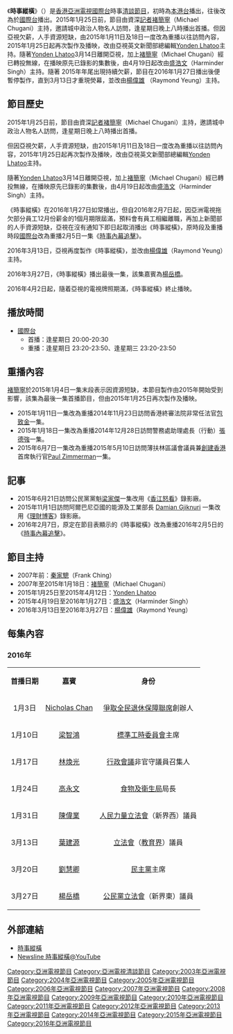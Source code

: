 {{電視節目信息框
| 顏色       = ATV News
| 名稱       = 時事縱橫<br/>{{lang|en|Newsline}}
| 原名       =
| 圖片       = [[File:ATV_Newsline.jpg|300px]]
| 圖說       = 
| 類型       = 新聞
| 原創       =
| 發展       =
| 導演       = [[Leo_Cheung|Leo Cheung]]
| 主持       = [[楊偉雄_(記者)|楊偉雄]]（Raymond Yeung）
| 演出       =
| 配音       =
| 旁白       =
| 主題曲     =
| 片頭曲     = News Action
| 片尾曲     =
| 作曲       = Alan Bell，Roger Dexter
| 國家       =
| 地區       = {{HKG}}
| 語言       = [[粵語|粵語]]
| 季數       =
| 系列數     =
| 集數       =
| 每集列表   =
| 執行製片   =
| 製片人     = [[亞洲電視|亞洲電視]][[亞視新聞|新聞部]]
| 監製       =
| 副製片人   =
| 共同製片人  =
| 編審       =
| 剪輯       =
| 外景       =
| 機位       =
| 每集長     = 約30分鐘
| 頻道       =
| 電視網     = [[亞洲電視國際台|國際台]]
| 電視臺     =
| 視頻制式   = {{lang|en|HDTV 1080i}}
| 音頻制式   = 單聲道
| 首播國家   = {{HKG}}
| 首播地區   =
| 開始       = 1989年2月19日 - 2016年2月3日<br/>2016年3月13日
| 結束       = 2016年3月27日
| 晚於       =
| 早於       =
| 相關劇集   =
| 中國大陸名稱 =
| 臺灣名稱     =
| 港澳名稱     =
| 馬新名稱     =
| 官方網站     =
| imdb_id    =
| tv_com_id  =
}}

《'''時事縱橫'''》（{{lang-en|'''Newsline'''}}）是[[香港|香港]][[亞洲電視國際台|亞洲電視國際台]]時事[[清談節目|清談節目]]，初時為[[本港台|本港台]]播出，往後改為於[[亞洲電視國際台|國際台]]播出。2015年1月25日前，節目由資深[[記者|記者]][[褚簡寧|褚簡寧]]（Michael Chugani）主持，邀請城中政治人物名人訪問，逢星期日晚上八時播出首播。但因亞視欠薪，人手資源短缺，由2015年1月11日及18日一度改為重播以往訪問內容，2015年1月25日起再次製作及播映，改由亞視英文新聞部總編輯[[Yonden_Lhatoo|Yonden Lhatoo]]主持。隨著[[Yonden_Lhatoo|Yonden Lhatoo]]3月14日離開亞視，加上[[褚簡寧|褚簡寧]]（Michael Chugani）經已轉投無線，在播映原先已錄影的集數後，由4月19日起改由[[盛浩文|盛浩文]]（Harminder Singh）主持。隨著 2015年年尾出現持續欠薪，節目在2016年1月27日播出後便暫停製作，直到3月13日才重現熒幕，並改由[[楊偉雄_(記者)|楊偉雄]] （Raymond Yeung）主持。

==節目歷史==
2015年1月25日前，節目由資深[[記者|記者]][[褚簡寧|褚簡寧]]（Michael Chugani）主持，邀請城中政治人物名人訪問，逢星期日晚上八時播出首播。

但因亞視欠薪，人手資源短缺，由2015年1月11日及18日一度改為重播以往訪問內容，2015年1月25日起再次製作及播映，改由亞視英文新聞部總編輯[[Yonden_Lhatoo|Yonden Lhatoo]]主持。

隨著[[Yonden_Lhatoo|Yonden Lhatoo]]3月14日離開亞視，加上[[褚簡寧|褚簡寧]]（Michael Chugani）經已轉投無線，在播映原先已錄影的集數後，由4月19日起改由[[盛浩文|盛浩文]]（Harminder Singh）主持。

《時事縱橫》在2016年1月27日如常播出，但自2016年2月7日起，因亞洲電視拖欠部分員工12月份薪金的1個月期限屆滿，預料會有員工相繼離職，再加上新聞部的人手資源短缺，亞視在沒有通知下即日起取消播出《時事縱橫》，原時段及重播時段[[亞洲電視國際台|國際台]]改為重播2月5日一集《[[時事內幕追擊|時事內幕追擊]]》。

2016年3月13日，亞視再度製作《時事縱橫》，並改由[[楊偉雄_(記者)|楊偉雄]]（Raymond Yeung）主持。

2016年3月27日，《時事縱橫》播出最後一集，該集嘉賓為[[楊岳橋|楊岳橋]]。

2016年4月2日起，隨着亞視的電視牌照期滿，《時事縱橫》終止播映。

==播放時間==
*[[亞洲電視國際台|國際台]]
**首播：逢星期日 20:00-20:30
**重播：逢星期日 23:20-23:50、逢星期三 23:20-23:50

==重播內容==
[[褚簡寧|褚簡寧]]於2015年1月4日一集末段表示因資源短缺，本節目製作由2015年開始受到影響，該集為最後一集首播節目，但由2015年1月25日再次製作及播映。
*2015年1月11日一集改為重播2014年11月23日訪問香港終審法院非常任法官[[包致金|包致金]]一集。
*2015年1月18日一集改為重播2014年12月28日訪問警務處助理處長（行動）[[張德強|張德強]]一集。
*2015年6月7日一集改為重播2015年5月10日訪問薄扶林區議會議員兼[[創建香港|創建香港]]首席執行官[[Paul_Zimmerman|Paul Zimmerman]]一集。

==記事==
*2015年6月21日訪問公民黨黨魁[[梁家傑|梁家傑]]一集改用《[[香江怒看|香江怒看]]》錄影廠。
*2015年11月1日訪問阿爾巴尼亞國的能源及工業部長 [[Damian_Gjiknuri|Damian Gjiknuri]] 一集改用《[[亞洲電視理財博客|理財博客]]》錄影廠。
*2016年2月7日，原定在節目表顯示的《時事縱橫》改為重播2016年2月5日的《[[時事內幕追擊|時事內幕追擊]]》。

==節目主持==
*2007年前：[[秦家驄|秦家驄]]（Frank Ching）
*2007年至2015年1月18日：[[褚簡寧|褚簡寧]]（Michael Chugani）
*2015年1月25日至2015年4月12日：[[Yonden_Lhatoo|Yonden Lhatoo]]
*2015年4月19日至2016年1月27日：[[盛浩文|盛浩文]]（Harminder Singh）
*2016年3月13日至2016年3月27日：[[楊偉雄_(記者)|楊偉雄]]（Raymond Yeung）

==每集內容==
===2016年===
{| class="wikitable" border="1" 
|- style="background:cornflowerblue; color:white" align="center"
| align="center"| '''首播日期'''
| align="center"| '''嘉賓'''
| align="center"| '''身份'''
|-
| 1月3日
| [[Nicholas_Chan|Nicholas Chan]]
| [[爭取全民退休保障聯席|爭取全民退休保障聯席]]創辦人
|-style="background:LemonChiffon"
| 1月10日
| [[梁智鴻|梁智鴻]]
| [[標準工時委員會|標準工時委員會]]主席
|-
| 1月17日
| [[林煥光|林煥光]]
| [[行政會議|行政會議]]非官守議員召集人
|-style="background:LemonChiffon"
| 1月24日
| [[高永文|高永文]]
| [[食物及衛生局|食物及衛生局]]局長
|-
| 1月31日
| [[陳偉業|陳偉業]]
| [[人民力量|人民力量]][[香港立法會|立法會]]（新界西）議員
|-style="background:LemonChiffon"
| 3月13日
| [[葉建源|葉建源]]
| [[香港立法會|立法會]]（[[教育界功能界別|教育界]]）議員
|-
| 3月20日
| [[劉慧卿|劉慧卿]]
| [[民主黨_(香港)|民主黨]]主席
|-style="background:LemonChiffon"
| 3月27日
| [[楊岳橋|楊岳橋]]
| [[公民黨_(香港)|公民黨]][[香港立法會|立法會]]（新界東）議員
|}

==外部連結==
*[http://www.hkatv.com/zh-hk/video/21070/NewsLine/ 時事縱橫]{{dead link|date=2018年3月 |bot=InternetArchiveBot |fix-attempted=yes }}
*[https://www.youtube.com/playlist?list=PLfx9GiIaT20JtHYKpVFskJQ6SXqmNPqwX Newsline 時事縱橫@YouTube] {{Wayback|url=https://www.youtube.com/playlist?list=PLfx9GiIaT20JtHYKpVFskJQ6SXqmNPqwX |date=20160316145155 }}

{{亞洲電視新聞節目列表}}

[[Category:亞洲電視節目|Category:亞洲電視節目]]
[[Category:亞洲電視清談節目|Category:亞洲電視清談節目]]
[[Category:2003年亞洲電視節目|Category:2003年亞洲電視節目]]
[[Category:2004年亞洲電視節目|Category:2004年亞洲電視節目]]
[[Category:2005年亞洲電視節目|Category:2005年亞洲電視節目]]
[[Category:2006年亞洲電視節目|Category:2006年亞洲電視節目]]
[[Category:2007年亞洲電視節目|Category:2007年亞洲電視節目]]
[[Category:2008年亞洲電視節目|Category:2008年亞洲電視節目]]
[[Category:2009年亞洲電視節目|Category:2009年亞洲電視節目]]
[[Category:2010年亞洲電視節目|Category:2010年亞洲電視節目]]
[[Category:2011年亞洲電視節目|Category:2011年亞洲電視節目]]
[[Category:2012年亞洲電視節目|Category:2012年亞洲電視節目]]
[[Category:2013年亞洲電視節目|Category:2013年亞洲電視節目]]
[[Category:2014年亞洲電視節目|Category:2014年亞洲電視節目]]
[[Category:2015年亞洲電視節目|Category:2015年亞洲電視節目]]
[[Category:2016年亞洲電視節目|Category:2016年亞洲電視節目]]